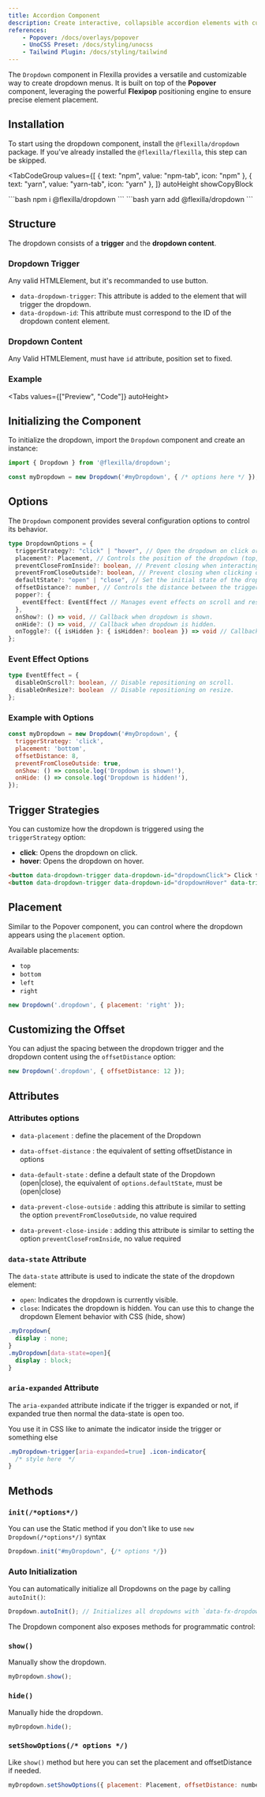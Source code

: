 ```yaml
---
title: Accordion Component
description: Create interactive, collapsible accordion elements with customizable options and animations.
references:
    - Popover: /docs/overlays/popover
    - UnoCSS Preset: /docs/styling/unocss
    - Tailwind Plugin: /docs/styling/tailwind
---
```




The `Dropdown` component in Flexilla provides a versatile and customizable way to create dropdown menus. It is built on top of the **Popover** component, leveraging the powerful **Flexipop** positioning engine to ensure precise element placement.

## Installation

To start using the dropdown component, install the `@flexilla/dropdown` package. If you've already installed the `@flexilla/flexilla`, this step can be skipped.

<TabCodeGroup
  values={[
    { text: "npm", value: "npm-tab", icon: "npm" },
    { text: "yarn", value: "yarn-tab", icon: "yarn" },
  ]}
  autoHeight
  showCopyBlock
>
  <TabPanel value="npm-tab" active={true}>
```bash
npm i @flexilla/dropdown
```
  </TabPanel>
  <TabPanel value="yarn-tab">
```bash
yarn add @flexilla/dropdown
```
  </TabPanel>
</TabCodeGroup>

## Structure

The dropdown consists of a **trigger** and the **dropdown content**.

### Dropdown Trigger

Any valid HTMLElement, but it's recommanded to use button.
- `data-dropdown-trigger`: This attribute is added to the element that will trigger the dropdown.
- `data-dropdown-id`: This attribute must correspond to the ID of the dropdown content element.

### Dropdown Content

Any Valid HTMLElement, must have `id` attribute, position set to fixed.

### Example

<Tabs values={["Preview", "Code"]} autoHeight>
  <TabPanel value="Preview" active={true}>
  <DemoCompBoxInTab>
    <DropdownDefault/>
  </DemoCompBoxInTab>
  </TabPanel>
  <TabPanel value="Code">
    <CodeLoader source="dropdownDefault"/>
  </TabPanel>
</Tabs>

## Initializing the Component

To initialize the dropdown, import the `Dropdown` component and create an instance:

```js
import { Dropdown } from '@flexilla/dropdown';

const myDropdown = new Dropdown('#myDropdown', { /* options here */ });
```

## Options

The `Dropdown` component provides several configuration options to control its behavior.

```ts
type DropdownOptions = {
  triggerStrategy?: "click" | "hover", // Open the dropdown on click or hover.
  placement?: Placement, // Controls the position of the dropdown (top, bottom, left, right).
  preventCloseFromInside?: boolean, // Prevent closing when interacting inside the dropdown.
  preventFromCloseOutside?: boolean, // Prevent closing when clicking outside the dropdown.
  defaultState?: "open" | "close", // Set the initial state of the dropdown.
  offsetDistance?: number, // Controls the distance between the trigger and dropdown.
  popper?: {
    eventEffect: EventEffect // Manages event effects on scroll and resize.
  },
  onShow?: () => void, // Callback when dropdown is shown.
  onHide?: () => void, // Callback when dropdown is hidden.
  onToggle?: ({ isHidden }: { isHidden?: boolean }) => void // Callback when dropdown is toggled.
};
```

### Event Effect Options

```ts
type EventEffect = {
  disableOnScroll?: boolean, // Disable repositioning on scroll.
  disableOnResize?: boolean  // Disable repositioning on resize.
};
```

### Example with Options

```js
const myDropdown = new Dropdown('#myDropdown', {
  triggerStrategy: 'click',
  placement: 'bottom',
  offsetDistance: 8,
  preventFromCloseOutside: true,
  onShow: () => console.log('Dropdown is shown!'),
  onHide: () => console.log('Dropdown is hidden!'),
});
```

## Trigger Strategies

You can customize how the dropdown is triggered using the `triggerStrategy` option:

- **click**: Opens the dropdown on click.
- **hover**: Opens the dropdown on hover.

```html
<button data-dropdown-trigger data-dropdown-id="dropdownClick"> Click to open dropdown </button>
<button data-dropdown-trigger data-dropdown-id="dropdownHover" data-trigger-strategy="hover"> Hover to open dropdown </button>
```

## Placement

Similar to the Popover component, you can control where the dropdown appears using the `placement` option.

Available placements:
- `top`
- `bottom`
- `left`
- `right`

```js
new Dropdown('.dropdown', { placement: 'right' });
```

## Customizing the Offset

You can adjust the spacing between the dropdown trigger and the dropdown content using the `offsetDistance` option:

```js
new Dropdown('.dropdown', { offsetDistance: 12 });
```


## Attributes

### Attributes options

- `data-placement` : define the placement of the Dropdown

- `data-offset-distance` : the equivalent of setting offsetDistance in options

- `data-default-state` : define a default state of the Dropdown (open|close), the equivalent of `options.defaultState`, must be (open|close)

- `data-prevent-close-outside` : adding this attribute is similar to setting the option `preventFromCloseOutside`, no value required

- `data-prevent-close-inside` : adding this attribute is similar to setting the option `preventCloseFromInside`, no value required


### `data-state` Attribute

The `data-state` attribute is used to indicate the state of the dropdown element:

- `open`: Indicates the dropdown is currently visible.
- `close`: Indicates the dropdown is hidden.
You can use this to change the dropdown Element behavior with CSS (hide, show)

```css
.myDropdown{
  display : none;
}
.myDropdown[data-state=open]{
  display : block;
}
```

### `aria-expanded` Attribute

The `aria-expanded` attribute indicate if the trigger is expanded or not, if expanded true then normal the data-state is open too.

You use it in CSS like to animate the indicator inside the trigger or something else
```css
.myDropdown-trigger[aria-expanded=true] .icon-indicator{
  /* style here  */
}
```


## Methods

### `init(/*options*/)`

You can use the Static method if you don't like to use `new Dropdown(/*options*/)` syntax

```js
Dropdown.init("#myDropdown", {/* options */})
```

### Auto Initialization

You can automatically initialize all Dropdowns on the page by calling `autoInit()`:

```js
Dropdown.autoInit(); // Initializes all dropdowns with `data-fx-dropdown`.
```

The Dropdown component also exposes methods for programmatic control:

### `show()`

Manually show the dropdown.

```js
myDropdown.show();
```

### `hide()`

Manually hide the dropdown.

```js
myDropdown.hide();
```

### `setShowOptions(/* options */)`

Like `show()` method but here you can set the placement and offsetDistance if needed.

```js
myDropdown.setShowOptions({ placement: Placement, offsetDistance: number })
```